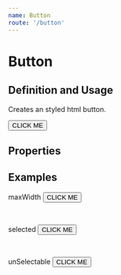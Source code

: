 ```yaml
---
name: Button
route: '/button'
---
```



# Button

## Definition and Usage
Creates an styled html button.


<Playground>
  <Button>CLICK ME</Button>
</Playground>

## Properties
<Props of={Button} />

## Examples
maxWidth
<Playground>
  <Button maxWidth="420px">CLICK ME</Button>
</Playground>

<br />

selected
<Playground>
  <Button selected>CLICK ME</Button>
</Playground>

<br />

unSelectable
<Playground>
  <Button unSelectable>CLICK ME</Button>
</Playground>


